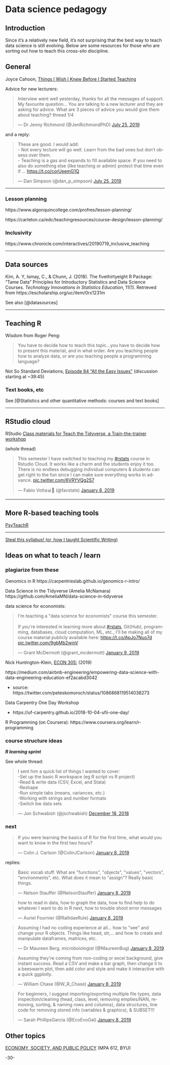 # Data science pedagogy

## Introduction

Since it's a relatively new field, it's not surprising that the best way to teach data science is still evolving. Below are some resources for those who are sorting out how to teach this cross-silo discipline.


## General


Joyce Cahoon, [Things I Wish I Knew Before I Started Teaching](https://jcahoon.netlify.com/post/2019/07/13/things-i-wish-i-knew-before-i-started-teaching/)


Advice for new lecturers:

<blockquote class="twitter-tweet"><p lang="en" dir="ltr">Interview went well yesterday, thanks for all the messages of support. My favourite question... You are talking to a new lecturer and they are asking for advice. What are 3 pieces of advice you would give them about teaching? thread 1/4</p>&mdash; Dr Jenny Richmond (@JenRichmondPhD) <a href="https://twitter.com/JenRichmondPhD/status/1154197750243741696?ref_src=twsrc%5Etfw">July 25, 2019</a></blockquote> <script async src="https://platform.twitter.com/widgets.js" charset="utf-8"></script> 

and a reply:

<blockquote class="twitter-tweet"><p lang="en" dir="ltr">These are good. I would add:<br>- Not every lecture will go well. Learn from the bad ones but don’t obsess over them. <br>- Teaching is a gas and expands to fill available space. If you need to also do something else (like teaching or admin) protect that time even if ... <a href="https://t.co/corUeemG1Q">https://t.co/corUeemG1Q</a></p>&mdash; Dan Simpson (@dan_p_simpson) <a href="https://twitter.com/dan_p_simpson/status/1154262404395491328?ref_src=twsrc%5Etfw">July 25, 2019</a></blockquote> <script async src="https://platform.twitter.com/widgets.js" charset="utf-8"></script> 

***

### Lesson planning

https://www.algonquincollege.com/profres/lesson-planning/

https://carleton.ca/edc/teachingresources/course-design/lesson-planning/


### Inclusivity 

https://www.chronicle.com/interactives/20190719_inclusive_teaching



*** 

## Data sources

Kim, A. Y, Ismay, C., & Chunn, J. (2018). The fivethirtyeight R Package: "Tame Data" Principles for Introductory Statistics and Data Science Courses. _Technology Innovations in Statistics Education_, 11(1). Retrieved from https://escholarship.org/uc/item/0rx1231m

See also [@datasources]

***

## Teaching R

Wisdom from Roger Peng:

> You have to decide how to teach this topic...you have to decide how to present this material, and in what order. 
> Are you teaching people how to analyze data, or are you teaching people a programming language?

Not So Standard Deviations, [Episode 84 "All the Easy Issues"](http://nssdeviations.com/84-all-the-easy-issues) (discussion starting at ~39:45)


### Text books, etc

See [@Statistics and other quantitative methods: courses and text books]

***


## RStudio cloud

RStudio [Class materials for Teach the Tidyverse, a Train-the-trainer workshop](https://github.com/rstudio-education/teach-the-tidyverse)

(whole thread)
<blockquote class="twitter-tweet" data-lang="en"><p lang="en" dir="ltr">This semester I have switched to teaching my <a href="https://twitter.com/hashtag/rstats?src=hash&amp;ref_src=twsrc%5Etfw">#rstats</a> course in Rstudio Cloud. It works like a charm and the students enjoy it too. There is no endless debugging individual computers &amp; students can get right to the fun since I can make sure everything works in advance. <a href="https://t.co/6VRYVQg2S7">pic.twitter.com/6VRYVQg2S7</a></p>&mdash; Fabio Votta📊🦉 (@favstats) <a href="https://twitter.com/favstats/status/1082761269961281536?ref_src=twsrc%5Etfw">January 8, 2019</a></blockquote>
<script async src="https://platform.twitter.com/widgets.js" charset="utf-8"></script>


***

## More R-based teaching tools

[PsyTeachR](https://github.com/psyteachr/webex)



***


[Steal this syllabus! (or, how I taught Scientific Writing)](https://scientistseessquirrel.wordpress.com/2018/05/01/steal-this-syllabus-or-how-i-taught-scientific-writing/)


## Ideas on what to teach / learn


### plagiarize from these

Genomics in R
https://carpentrieslab.github.io/genomics-r-intro/

Data Science in the Tidyverse (Amelia McNamara)
https://github.com/AmeliaMN/data-science-in-tidyverse


data science for economists: 
<blockquote class="twitter-tweet" data-lang="en"><p lang="en" dir="ltr">I&#39;m teaching a &quot;data science for economists&quot; course this semester. <br><br>If you&#39;re interested in learning more about <a href="https://twitter.com/hashtag/rstats?src=hash&amp;ref_src=twsrc%5Etfw">#rstats</a>, Git(Hub), programming, databases, cloud computation, ML, etc., I&#39;ll be making all of my course material publicly available here: <a href="https://t.co/ApJo7Nuo7d">https://t.co/ApJo7Nuo7d</a> <a href="https://t.co/9gbMb2winV">pic.twitter.com/9gbMb2winV</a></p>&mdash; Grant McDermott (@grant_mcdermott) <a href="https://twitter.com/grant_mcdermott/status/1083072663440961536?ref_src=twsrc%5Etfw">January 9, 2019</a></blockquote>
<script async src="https://platform.twitter.com/widgets.js" charset="utf-8"></script>


Nick Huntington-Klein, [ECON 305:](http://www.nickchk.com/econ305.html) (2019)


https://medium.com/airbnb-engineering/empowering-data-science-with-data-engineering-education-ef2acabd3042

* source: https://twitter.com/peteskomoroch/status/1086868119514038273


Data Carpentry One Day Workshop

* https://uf-carpentry.github.io/2018-10-04-ufii-one-day/


R Programming (on Coursera): https://www.coursera.org/learn/r-programming


### course structure ideas

**_R learning sprint_**

See whole thread:

<blockquote class="twitter-tweet" data-lang="en"><p lang="en" dir="ltr">I sent him a quick list of things I wanted to cover: <br>-Set up the basic R workspace (eg R script vs R project)<br>-Read &amp; write data (CSV, Excel, and Stata)<br>-Reshape<br>-Run simple tabs (means, variances, etc.)<br>-Working with strings and number formats<br>-Switch bw data sets</p>&mdash; Jon Schwabish (@jschwabish) <a href="https://twitter.com/jschwabish/status/1075150270290649088?ref_src=twsrc%5Etfw">December 18, 2018</a></blockquote>
<script async src="https://platform.twitter.com/widgets.js" charset="utf-8"></script>


### next

<blockquote class="twitter-tweet" data-lang="en"><p lang="en" dir="ltr">If you were learning the basics of R for the first time, what would you want to know in the first two hours?</p>&mdash; Colin J. Carlson (@ColinJCarlson) <a href="https://twitter.com/ColinJCarlson/status/1082480937101942784?ref_src=twsrc%5Etfw">January 8, 2019</a></blockquote>
<script async src="https://platform.twitter.com/widgets.js" charset="utf-8"></script>

replies:

<blockquote class="twitter-tweet" data-lang="en"><p lang="en" dir="ltr">Basic vocab stuff. What are &quot;functions&quot;, &quot;objects&quot;, &quot;values&quot;, &quot;vectors&quot;, &quot;environments&quot;, etc. What does it mean to &quot;assign&quot;? Really basic things.</p>&mdash; Nelson Stauffer (@NelsonStauffer) <a href="https://twitter.com/NelsonStauffer/status/1082498812629774336?ref_src=twsrc%5Etfw">January 8, 2019</a></blockquote>
<script async src="https://platform.twitter.com/widgets.js" charset="utf-8"></script>

<blockquote class="twitter-tweet" data-lang="en"><p lang="en" dir="ltr">how to read in data, how to graph the data, how to find help to do whatever I want to do in R next, how to trouble shoot error messages</p>&mdash; Auriel Fournier (@RallidaeRule) <a href="https://twitter.com/RallidaeRule/status/1082619705804943360?ref_src=twsrc%5Etfw">January 8, 2019</a></blockquote>
<script async src="https://platform.twitter.com/widgets.js" charset="utf-8"></script>


<blockquote class="twitter-tweet" data-lang="en"><p lang="en" dir="ltr">Assuming I had no coding experience at all... how to &quot;see&quot; and change your R objects. Things like head, str,... and how to create and manipulate dataframes, matrices, etc.</p>&mdash; Dr Maureen Berg, microboiologist (@MaureenBug) <a href="https://twitter.com/MaureenBug/status/1082482010214477825?ref_src=twsrc%5Etfw">January 8, 2019</a></blockquote>
<script async src="https://platform.twitter.com/widgets.js" charset="utf-8"></script>


<blockquote class="twitter-tweet" data-lang="en"><p lang="en" dir="ltr">Assuming they&#39;re coming from non-coding or excel background, give instant success. Read a CSV and make a bar graph, then change it to a beeswarm plot, then add color and style and make it interactive with a quick ggplotly.</p>&mdash; William Chase (@W_R_Chase) <a href="https://twitter.com/W_R_Chase/status/1082501683576557569?ref_src=twsrc%5Etfw">January 8, 2019</a></blockquote>
<script async src="https://platform.twitter.com/widgets.js" charset="utf-8"></script>

<blockquote class="twitter-tweet" data-lang="en"><p lang="en" dir="ltr">For beginners, I suggest importing/exporting multiple file types, data inspection/cleaning (head, class, level, removing empties/NAN, removing, sorting, &amp; naming rows and columns), data structures, line code for removing stored info (variables &amp; graphics), &amp; SUBSET!!!</p>&mdash; Sarah PhillipsGarcia (@EcoEvoGal) <a href="https://twitter.com/EcoEvoGal/status/1082485924284358658?ref_src=twsrc%5Etfw">January 8, 2019</a></blockquote>
<script async src="https://platform.twitter.com/widgets.js" charset="utf-8"></script>



## Other topics

[ECONOMY, SOCIETY, AND PUBLIC POLICY](https://econw19.classes.andrewheiss.com/) (MPA 612, BYU)


-30-
